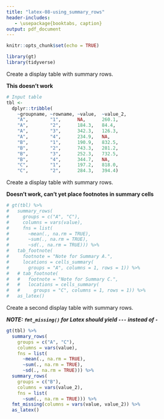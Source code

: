 ```yaml
---
title: "latex-08-using_summary_rows"
header-includes:
   - \usepackage{booktabs, caption}
output: pdf_document
---
```


```r
knitr::opts_chunk$set(echo = TRUE)

library(gt)
library(tidyverse)
```

Create a display table with summary rows.

**This doesn't work**

```r
# Input table
tbl <-
  dplyr::tribble(
    ~groupname, ~rowname, ~value,  ~value_2,
    "A",        "1",      NA,      260.1,
    "A",        "2",      184.3,   84.4,
    "A",        "3",      342.3,   126.3,
    "A",        "4",      234.9,   NA,
    "B",        "1",      190.9,   832.5,
    "B",        "2",      743.3,   281.2,
    "B",        "3",      252.3,   732.5,
    "B",        "4",      344.7,   NA,
    "C",        "1",      197.2,   818.0,
    "C",        "2",      284.3,   394.4)
```

Create a display table with summary rows.

**Doesn't work, can't yet place footnotes in summary cells**

```r
# gt(tbl) %>%
#   summary_rows(
#     groups = c("A", "C"),
#     columns = vars(value),
#     fns = list(
#       ~mean(., na.rm = TRUE),
#       ~sum(., na.rm = TRUE),
#       ~sd(., na.rm = TRUE))) %>%
#   tab_footnote(
#     footnote = "Note for Summary A.",
#     locations = cells_summary(
#       groups = "A", columns = 1, rows = 1)) %>%
#   # tab_footnote(
#   #   footnote = "Note for Summary C.",
#   #   locations = cells_summary(
#   #     groups = "C", columns = 1, rows = 1)) %>%
#   as_latex()
```

Create a second display table with summary rows.

***NOTE: `fmt_missing()` for Latex should yield `---` instead of `-` ***

```r
gt(tbl) %>%
  summary_rows(
    groups = c("A", "C"),
    columns = vars(value),
    fns = list(
      ~mean(., na.rm = TRUE),
      ~sum(., na.rm = TRUE),
      ~sd(., na.rm = TRUE))) %>%
  summary_rows(
    groups = c("B"),
    columns = vars(value_2),
    fns = list(
      ~sum(., na.rm = TRUE))) %>%
  fmt_missing(columns = vars(value, value_2)) %>%
  as_latex()
```
